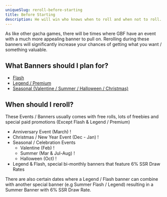 ```yaml
---
uniqueSlug: reroll-before-starting
title: Before Starting
description: He will win who knows when to roll and when not to roll.
---
```


As like other gacha games, there will be times where GBF have an event with a much more appealing banner to pull on. Rerolling during these banners will significantly increase your chances of getting what you want / something valuable.

## What Banners should I plan for?
- [Flash](https://gbf.wiki/Draw#Flash_Gala)
- [Legend / Premium](https://gbf.wiki/Draw#Premium_Gala)
- [Seasonal (Valentine / Summer / Halloween / Christmas)](https://gbf.wiki/Draw#Seasonal)


## When should I reroll?

These Events / Banners usually comes with free rolls, lots of freebies and special paid promotions (Except Flash & Legend / Premium)

- Anniversary Event (March) !
- Christmas / New Year Event (Dec - Jan) !
- Seasonal / Celebration Events
    - Valentine (Feb) !
    - Summer (Mar & Jul-Aug) !
    - Halloween (Oct) !
- Legend & Flash, special bi-monthly banners that feature 6% SSR Draw Rates

There are also certain dates where a Legend / Flash banner can combine with another special banner (e.g Summer Flash / Legend) resulting in a Summer Banner with 6% SSR Draw Rate.